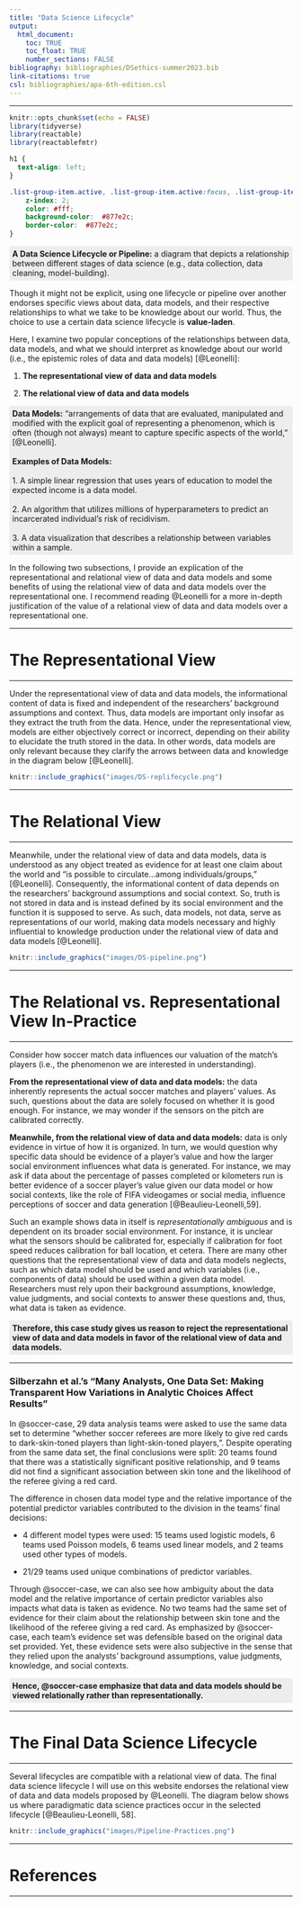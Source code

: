 ```yaml
---
title: "Data Science Lifecycle"
output: 
  html_document:
    toc: TRUE
    toc_float: TRUE
    number_sections: FALSE
bibliography: bibliographies/DSethics-summer2023.bib
link-citations: true
csl: bibliographies/apa-6th-edition.csl
---
```


----

```r
knitr::opts_chunk$set(echo = FALSE)
library(tidyverse)
library(reactable)
library(reactablefmtr)
```

```css
h1 {
  text-align: left;
}

.list-group-item.active, .list-group-item.active:focus, .list-group-item.active:hover {
    z-index: 2;
    color: #fff;
    background-color:  #877e2c;
    border-color:  #877e2c;
}
```

<p style="background-color: #ededed; border: 5px solid #ededed;">
**A Data Science Lifecycle or Pipeline:** a diagram that depicts a relationship between different stages of data science (e.g., data collection, data cleaning, model-building).
</p>

Though it might not be explicit, using one lifecycle or pipeline over another endorses specific views about data, data models, and their respective relationships to what we take to be knowledge about our world. Thus, the choice to use a certain data science lifecycle is **value-laden**.  

Here, I examine two popular conceptions of the relationships between data, data models, and what we should interpret as knowledge about our world (i.e., the epistemic roles of data and data models) [@Leonelli]:

1. **The representational view of data and data models**

2. **The relational view of data and data models**

<p style="background-color: #ededed; border: 5px solid #ededed;">
**Data Models:**  "arrangements of data that are evaluated, manipulated and modified with the explicit goal of representing a phenomenon, which is often (though not always) meant to capture specific aspects of the world," [@Leonelli].<br><br>**Examples of Data Models:**<br><br>1. A simple linear regression that uses years of education to model the expected income is a data model.<br><br>2. An algorithm that utilizes millions of hyperparameters to predict an incarcerated individual’s risk of recidivism.<br><br>3. A data visualization that describes a relationship between variables within a sample.
</p>

In the following two subsections, I provide an explication of the representational and relational view of data and data models and some benefits of using the relational view of data and data models over the representational one. I recommend reading @Leonelli for a more in-depth justification of the value of a relational view of data and data models over a representational one.  

----

# The Representational View

----

Under the representational view of data and data models, the informational content of data is fixed and independent of the researchers’ background assumptions and context. Thus, data models are important only insofar as they extract the truth from the data. Hence, under the representational view, models are either objectively correct or incorrect, depending on their ability to elucidate the truth stored in the data. In other words, data models are only relevant because they clarify the arrows between data and knowledge in the diagram below [@Leonelli].

```r
knitr::include_graphics("images/DS-replifecycle.png")
```


----

# The Relational View

----

Meanwhile, under the relational view of data and data models, data is understood as any object treated as evidence for at least one claim about the world and "is possible to circulate…among individuals/groups," [@Leonelli]. Consequently, the informational content of data depends on the researchers’ background assumptions and social context. So, truth is not stored in data and is instead defined by its social environment and the function it is supposed to serve. As such, data models, not data, serve as representations of our world, making data models necessary and highly influential to knowledge production under the relational view of data and data models [@Leonelli].


```r
knitr::include_graphics("images/DS-pipeline.png")
```


----

# The Relational vs. Representational View In-Practice

---

Consider how soccer match data influences our valuation of the match’s players (i.e., the phenomenon we are interested in understanding).

**From the representational view of data and data models:** the data inherently represents the actual soccer matches and players’ values. As such, questions about the data are solely focused on whether it is good enough. For instance, we may wonder if the sensors on the pitch are calibrated correctly.

**Meanwhile, from the relational view of data and data models:** data is only evidence in virtue of how it is organized. In turn, we would question why specific data should be evidence of a player’s value and how the larger social environment influences what data is generated. For instance, we may ask if data about the percentage of passes completed or kilometers run is better evidence of a soccer player’s value given our data model or how social contexts, like the role of FIFA videogames or social media, influence perceptions of soccer and data generation [@Beaulieu-Leonelli,59]. 

Such an example shows data in itself is *representationally ambiguous* and is dependent on its broader social environment. For instance, it is unclear what the sensors should be calibrated for, especially if calibration for foot speed reduces calibration for ball location, et cetera. There are many other questions that the representational view of data and data models neglects, such as which data model should be used and which variables (i.e., components of data) should be used within a given data model. Researchers must rely upon their background assumptions, knowledge, value judgments, and social contexts to answer these questions and, thus, what data is taken as evidence.

<p style="background-color: #ededed; border: 5px solid #ededed;">**Therefore, this case study gives us reason to reject the representational view of data and data models in favor of the relational view of data and data models.**</p>

----

### Silberzahn et al.'s "Many Analysts, One Data Set: Making Transparent How Variations in Analytic Choices Affect Results"

In @soccer-case, 29 data analysis teams were asked to use the same data set to determine "whether soccer referees are more likely to give red cards to dark-skin-toned players than light-skin-toned players,". Despite operating from the same data set, the final conclusions were split: 20 teams found that there was a statistically significant positive relationship, and 9 teams did not find a significant association between skin tone and the likelihood of the referee giving a red card. 

The difference in chosen data model type and the relative importance of the potential predictor variables contributed to the division in the teams’ final decisions:

* 4 different model types were used: 15 teams used logistic models, 6 teams used Poisson models, 6 teams used linear models, and 2 teams used other types of models.

* 21/29 teams used unique combinations of predictor variables.


Through @soccer-case, we can also see how ambiguity about the data model and the relative importance of certain predictor variables also impacts what data is taken as evidence. No two teams had the same set of evidence for their claim about the relationship between skin tone and the likelihood of the referee giving a red card. As emphasized by @soccer-case,  each team’s evidence set was defensible based on the original data set provided. Yet, these evidence sets were also subjective in the sense that they relied upon the analysts’ background assumptions, value judgments, knowledge, and social contexts.

<p style="background-color: #ededed; border: 5px solid #ededed;">**Hence, @soccer-case emphasize that data and data models should be viewed relationally rather than representationally.**</p> 


----

# The Final Data Science Lifecycle

----

Several lifecycles are compatible with a relational view of data. The final data science lifecycle I will use on this website endorses the relational view of data and data models proposed by @Leonelli. The diagram below shows us where paradigmatic data science practices occur in the selected lifecycle [@Beaulieu-Leonelli, 58].

```r
knitr::include_graphics("images/Pipeline-Practices.png")
```

---

# References

---
